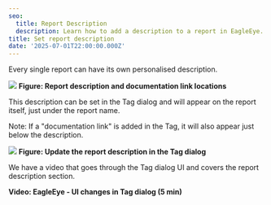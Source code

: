 ```yaml
---
seo:
  title: Report Description
  description: Learn how to add a description to a report in EagleEye.
title: Set report description
date: '2025-07-01T22:00:00.000Z'
---
```


Every single report can have its own personalised description.

![](/EagleEye/Report-description.png)
**Figure: Report description and documentation link locations**

This description can be set in the Tag dialog and will appear on the report itself, just under the report name.

Note: If a "documentation link" is added in the Tag, it will also appear just below the description.

![](/EagleEye/reports-descriptions-in-tag.png)
**Figure: Update the report description in the Tag dialog**

We have a video that goes through the Tag dialog UI and covers the report description section.

<Youtube thumbnail="https://img.youtube.com/vi/72c08UKsGXQ/maxresdefault.jpg" externalVideoLink="https://www.youtube.com/embed/72c08UKsGXQ?si=voGaybeyZGo18T__" size="large" />

**Video: EagleEye - UI changes in Tag dialog (5 min)**

